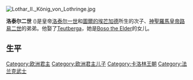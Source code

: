 {{expand|time=2015-02-12T14:59:03+00:00}}
{{unreferenced|time=2015-02-12T14:59:03+00:00}}
[[File:Lothar_II._König_von_Lothringe.jpg|thumb]]
{{Infobox Monarch
| name            =洛泰尔二世
| title           =洛塔林吉亚国王
| reign           =855年-869年
| coronation      =
| othertitles     =
| full name       =
| predecessor     =[[洛泰尔一世_(中法兰克)|洛泰尔一世皇帝]]，中法兰克国王
| successor       =土地被[[日耳曼人路易|日耳曼人路易]]和[[秃头查理|秃头查理]]瓜分
| suc-type        =Heir
| royal house     =[[加洛林王朝|加洛林王朝]]
| dynasty         =
| royal anthem    =
| father          =[[洛泰尔一世_(中法兰克)|洛泰尔一世皇帝]]
| mother          =[[图尔的埃芒加德|图尔的埃芒加德]]
| date of birth   =835年
| place of birth  =
| date of death   =869年8月8日
| place of death  =[[皮亚琴查|皮亚琴查]]
| date of burial  =
| place of burial =
|}}

'''洛泰尔二世''' ({{bd|835年||869年|8月8日|catIdx=}})是皇帝[[洛泰尔一世_(中法兰克)|洛泰尔一世]]和[[圖爾的埃芒加德|圖爾的埃芒加德]]所生的次子、[[神聖羅馬皇帝|神聖羅馬皇帝]][[路易二世_(意大利)|路易二世]]的弟弟。他娶了[[Teutberga|Teutberga]]，她是[[Boso_the_Elder|Boso the Elder]]的女儿。
== 生平 ==

{{卡洛林王朝}}
{{S-start}}
{{s-hou|[[加洛林王朝|加洛林王朝]]||835年|869年|8月8日}}
{{S-reg}}
{{s-bef|before=[[洛泰尔一世_(中法兰克)|洛泰尔一世皇帝]]|as=中法兰克国王}}
{{s-ttl|title=[[洛林統治者列表|洛塔林吉亚（洛林）國王]]|years=855年9月23日 – 869年8月8日}}
{{s-aft|after=王国被[[日耳曼人路易|日耳曼人路易]]和[[秃头查理|秃头查理]]瓜分}}
{{end}}

{{Authority control}}
[[Category:欧洲君主|Category:欧洲君主]]
[[Category:欧洲君主儿子|Category:欧洲君主儿子]]
[[Category:卡洛林王朝|Category:卡洛林王朝]]
[[Category:法兰克武士|Category:法兰克武士]]